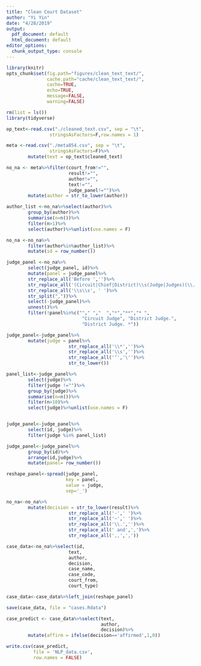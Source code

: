 ```yaml
---
title: "Clean Court Dataset"
author: "Yi Yin"
date: "4/28/2019"
output:
  pdf_document: default
  html_document: default
editor_options:
  chunk_output_type: console
---
```


```r
library(knitr)
opts_chunk$set(fig.path="figures/clean_text_text/",
               cache.path="cache/clean_text_text/",
               cache=TRUE,
               echo=TRUE,
               message=FALSE,
               warning=FALSE)  
```  


```r
rm(list = ls())
library(tidyverse)
```

```r

op_text<-read.csv("./cleaned_text.csv", sep = "\t", 
                stringsAsFactors=F,row.names = 1)

meta <-read.csv("./meta854.csv", sep = "\t", 
                stringsAsFactors=F)%>%
        mutate(text = op_text$cleaned_text)

```

```r
no_na <- meta%>%filter(court_from!="",
                       result!="",
                       author!="",
                       text!="",
                       judge_panel!="")%>%
        mutate(author = str_to_lower(author))
```


```r

author_list <-no_na%>%select(author)%>%
        group_by(author)%>%
        summarise(n=n())%>%
        filter(n>1)%>%
        select(author)%>%unlist(use.names = F)

no_na <-no_na%>%
        filter(author%in%author_list)%>%
        mutate(id = row_number())
```

```r

judge_panel <-no_na%>%
        select(judge_panel, id)%>%
        mutate(panel = judge_panel%>%
        str_replace_all('Before ','')%>%
        str_replace_all('(Circuit|Chief|District)\\s(Judge|Judges)(\\.|,)', '')%>%str_replace_all('\\sand', ',')%>%
        str_replace_all('\\s\\s', ' ')%>%
        str_split(","))%>%
        select(-judge_panel)%>%
        unnest()%>%
        filter(!panel%in%c(""," ","  ","*","**","* ",
                            "Circuit Judge", "District Judge.",
                            "District Judge. *"))

judge_panel<-judge_panel%>%
        mutate(judge = panel%>%
                       str_replace_all('\\*','')%>%
                       str_replace_all('\\s','')%>%
                       str_replace_all('’','\'')%>%
                       str_to_lower())

panel_list<-judge_panel%>%
        select(judge)%>%
        filter(judge !="")%>%
        group_by(judge)%>%
        summarise(n=n())%>%
        filter(n>10)%>%
        select(judge)%>%unlist(use.names = F)


judge_panel<-judge_panel%>%
        select(id, judge)%>%
        filter(judge %in% panel_list)

judge_panel<-judge_panel%>%
        group_by(id)%>%
        arrange(id,judge)%>%
        mutate(panel= row_number())

reshape_panel<-spread(judge_panel, 
                      key = panel, 
                      value = judge,
                      sep='_')

```


```r
no_na<-no_na%>%
        mutate(decision = str_to_lower(result)%>%
                       str_replace_all('-',' ')%>%
                       str_replace_all('–',' ')%>%
                       str_replace_all('\\.','')%>%
                       str_replace_all(' and',',')%>%
                       str_replace_all(',,',','))

```

```r
case_data<-no_na%>%select(id, 
                       text, 
                       author, 
                       decision, 
                       case_name,
                       case_code,
                       court_from,
                       court_type)

case_data<-case_data%>%left_join(reshape_panel)

save(case_data, file = "cases.Rdata")

```

```r
case_predict <- case_data%>%select(text, 
                                   author,
                                   decision)%>%
        mutate(affirm = ifelse(decision=='affirmed',1,0))

write.csv(case_predict, 
          file = 'NLP_data.csv',
          row.names = FALSE)

```

